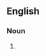 {{also|fishpond|fish-pond}}

==English==

===Noun===
{{en-noun}}

# {{alternative spelling of|fishpond|lang=en}}